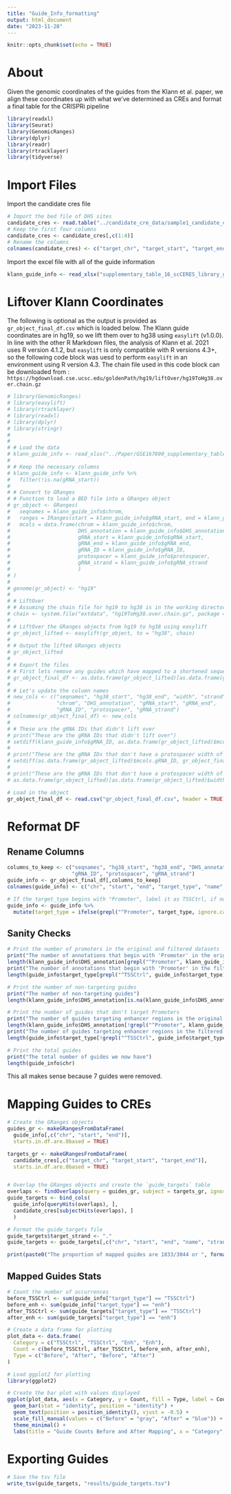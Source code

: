 ```yaml
---
title: "Guide_Info_formatting"
output: html_document
date: "2023-11-28"
---
```


```r
knitr::opts_chunk$set(echo = TRUE)
```

# About

Given the genomic coordinates of the guides from the Klann et al. paper, we align these coordinates up with what we've determined as CREs and format a final table for the CRISPRi pipeline

```r
library(readxl)
library(Seurat)
library(GenomicRanges)
library(dplyr)
library(readr)
library(rtracklayer)
library(tidyverse)
```

# Import Files

Import the candidate cres file

```r
# Import the bed file of DHS sites
candidate_cres <- read.table("../candidate_cre_data/sample1_candidate_cres.bed", header=FALSE, sep="\t", stringsAsFactors=FALSE, quote="")
# Keep the first four columns
candidate_cres <- candidate_cres[,c(1:4)]
# Rename the columns
colnames(candidate_cres) <- c("target_chr", "target_start", "target_end", "target_name")
```

Import the excel file with all of the guide information

```r
klann_guide_info <- read_xlsx("supplementary_table_16_scCERES_library_gRNAs.xlsx")
```

# Liftover Klann Coordinates

The following is optional as the output is provided as `gr_object_final_df.csv` which is loaded below. The Klann guide coordinates are in hg19, so we lift them over to hg38 using `easylift` (v1.0.0). In line with the other R Markdown files, the analysis of Klann et al. 2021 uses R version 4.1.2, but `easylift` is only compatible with R versions 4.3+, so the following code block was uesd to perform `easylift` in an environment using R version 4.3. The chain file used in this code block can be downloaded from : `https://hgdownload.cse.ucsc.edu/goldenPath/hg19/liftOver/hg19ToHg38.over.chain.gz`

```r
# library(GenomicRanges)
# library(easylift)
# library(rtracklayer)
# library(readxl)
# library(dplyr)
# library(stringr)
# 
# 
# # Load the data
# klann_guide_info <- read_xlsx("../Paper/GSE167890_supplementary_tables/supplementary_table_16_scCERES_library_gRNAs.xlsx")
# 
# # Keep the necessary columns
# klann_guide_info <- klann_guide_info %>%
#   filter(!is.na(gRNA_start))
# 
# # Convert to GRanges
# # Function to load a BED file into a GRanges object
# gr_object <- GRanges(
#   seqnames = klann_guide_info$chrom,
#   ranges = IRanges(start = klann_guide_info$gRNA_start, end = klann_guide_info$gRNA_end),
#   mcols = data.frame(chrom = klann_guide_info$chrom,
#                      DHS_annotation = klann_guide_info$DHS_annotation,
#                      gRNA_start = klann_guide_info$gRNA_start,
#                      gRNA_end = klann_guide_info$gRNA_end,
#                      gRNA_ID = klann_guide_info$gRNA_ID,
#                      protospacer = klann_guide_info$protospacer,
#                      gRNA_strand = klann_guide_info$gRNA_strand
#                      )
# )
# 
# genome(gr_object) <- "hg19"
# 
# # LiftOver
# # Assuming the chain file for hg19 to hg38 is in the working directory
# chain <- system.file("extdata", "hg19ToHg38.over.chain.gz", package = "easylift")
# 
# # LiftOver the GRanges objects from hg19 to hg38 using easylift
# gr_object_lifted <- easylift(gr_object, to = "hg38", chain)
# 
# # Output the lifted GRanges objects
# gr_object_lifted
# 
# # Export the files
# # First lets remove any guides which have mapped to a shortened sequence
# gr_object_final_df <- as.data.frame(gr_object_lifted)[as.data.frame(gr_object_lifted)$width == 20,]
# 
# # Let's update the column names 
# new_cols <- c("seqnames", "hg38_start", "hg38_end", "width", "strand", 
#               "chrom", "DHS_annotation", "gRNA_start", "gRNA_end", 
#               "gRNA_ID", "protospacer", "gRNA_strand")
# colnames(gr_object_final_df) <- new_cols
# 
# # These are the gRNA IDs that didn't lift over
# print("These are the gRNA IDs that didn't lift over")
# setdiff(klann_guide_info$gRNA_ID, as.data.frame(gr_object_lifted)$mcols.gRNA_ID)
# 
# print("These are the gRNA IDs that don't have a protospacer width of 20 after liftover")
# setdiff(as.data.frame(gr_object_lifted)$mcols.gRNA_ID, gr_object_final_df$gRNA_ID)
# 
# print("These are the gRNA IDs that don't have a protospacer width of 20 after liftover")
# as.data.frame(gr_object_lifted)[as.data.frame(gr_object_lifted)$width != 20, "mcols.gRNA_ID"]
```

```r
# Load in the object
gr_object_final_df <- read.csv("gr_object_final_df.csv", header = TRUE)
```

# Reformat DF

## Rename Columns

```r
columns_to_keep <- c("seqnames", "hg38_start", "hg38_end", "DHS_annotation", 
                     "gRNA_ID", "protospacer", "gRNA_strand")
guide_info <- gr_object_final_df[,columns_to_keep]
colnames(guide_info) <- c("chr", "start", "end", "target_type", "name", "spacer", "strand")

# If the target_type begins with "Promoter", label it as TSSCtrl, if not, label it as enh
guide_info <- guide_info %>%
  mutate(target_type = ifelse(grepl("^Promoter", target_type, ignore.case = TRUE), "TSSCtrl", "enh"))
```

## Sanity Checks

```r
# Print the number of promoters in the original and filtered datasets
print("The number of annotations that begin with 'Promoter' in the original dataset")
length(klann_guide_info$DHS_annotation[grepl("^Promoter", klann_guide_info$DHS_annotation)])
print("The number of annotations that begin with 'Promoter' in the filtered dataset")
length(guide_info$target_type[grepl("^TSSCtrl", guide_info$target_type)])

# Print the number of non-targeting guides
print("The number of non-targeting guides")
length(klann_guide_info$DHS_annotation[is.na(klann_guide_info$DHS_annotation)])

# Print the number of guides that don't target Promoters
print("The number of guides targeting enhancer regions in the original dataset")
length(klann_guide_info$DHS_annotation[!grepl("^Promoter", klann_guide_info$DHS_annotation, ignore.case = TRUE) & !is.na(klann_guide_info$DHS_annotation)])
print("The number of guides targeting enhancer regions in the filtered dataset")
length(guide_info$target_type[!grepl("^TSSCtrl", guide_info$target_type, ignore.case = TRUE)])

# Print the total guides
print("The total number of guides we now have")
length(guide_info$chr)
```

This all makes sense because 7 guides were removed.

# Mapping Guides to CREs

```r
# Create the GRanges objects
guides_gr <- makeGRangesFromDataFrame(
  guide_info[,c("chr", "start", "end")], 
  starts.in.df.are.0based = TRUE)

targets_gr <- makeGRangesFromDataFrame(
  candidate_cres[,c("target_chr", "target_start", "target_end")], 
  starts.in.df.are.0based = TRUE)


# Overlap the GRanges objects and create the `guide_targets` table
overlaps <- findOverlaps(query = guides_gr, subject = targets_gr, ignore.strand = TRUE)
guide_targets <- bind_cols(
  guide_info[queryHits(overlaps), ], 
  candidate_cres[subjectHits(overlaps), ]
  )

# Format the guide_targets file
guide_targets$target_strand <- "."
guide_targets <- guide_targets[,c("chr", "start", "end", "name", "strand", "spacer", "target_chr", "target_start", "target_end", "target_name", "target_strand", "target_type")]

print(paste0("The proportion of mapped guides are 1833/3044 or ", formatC(1833/3044 * 100, format = "f", digits = 2), "%"))
```

## Mapped Guides Stats

```r
# Count the number of occurrences
before_TSSCtrl <- sum(guide_info["target_type"] == "TSSCtrl")
before_enh <- sum(guide_info["target_type"] == "enh")
after_TSSCtrl <- sum(guide_targets["target_type"] == "TSSCtrl")
after_enh <- sum(guide_targets["target_type"] == "enh")

# Create a data frame for plotting
plot_data <- data.frame(
  Category = c("TSSCtrl", "TSSCtrl", "Enh", "Enh"),
  Count = c(before_TSSCtrl, after_TSSCtrl, before_enh, after_enh),
  Type = c("Before", "After", "Before", "After")
)

# Load ggplot2 for plotting
library(ggplot2)

# Create the bar plot with values displayed
ggplot(plot_data, aes(x = Category, y = Count, fill = Type, label = Count)) +
  geom_bar(stat = "identity", position = "identity") +
  geom_text(position = position_identity(), vjust = -0.5) +
  scale_fill_manual(values = c("Before" = "gray", "After" = "blue")) +
  theme_minimal() +
  labs(title = "Guide Counts Before and After Mapping", x = "Category", y = "Count")
```

# Exporting Guides

```r
# Save the tsv file
write_tsv(guide_targets, "results/guide_targets.tsv")
```

